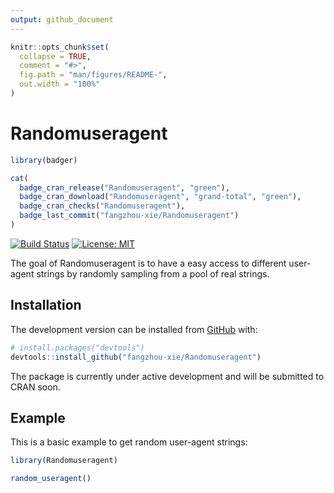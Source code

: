 ```yaml
---
output: github_document
---
```


<!-- README.md is generated from README.Rmd. Please edit that file -->

```r
knitr::opts_chunk$set(
  collapse = TRUE,
  comment = "#>",
  fig.path = "man/figures/README-",
  out.width = "100%"
)
```

# Randomuseragent

```r
library(badger)
```

<!-- badges: start -->
```r
cat(
  badge_cran_release("Randomuseragent", "green"),
  badge_cran_download("Randomuseragent", "grand-total", "green"),
  badge_cran_checks("Randomuseragent"),
  badge_last_commit("fangzhou-xie/Randomuseragent")
)
```
[![Build Status](https://travis-ci.com/fangzhou-xie/Randomuseragent.svg?branch=main)](https://travis-ci.com/github/fangzhou-xie/Randomuseragent)
[![License: MIT](https://img.shields.io/badge/License-MIT-yellow.svg)](https://opensource.org/licenses/MIT)
<!-- badges: end -->

The goal of Randomuseragent is to have a easy access to different user-agent strings
by randomly sampling from a pool of real strings.

## Installation

<!-- You can install the released version of Randomuseragent from [CRAN](https://CRAN.R-project.org) with: -->

<!-- ``` r -->
<!-- install.packages("Randomuseragent") -->
<!-- ``` -->

The development version can be installed from [GitHub](https://github.com/) with:

``` r
# install.packages("devtools")
devtools::install_github("fangzhou-xie/Randomuseragent")
```

The package is currently under active development and will be submitted to CRAN soon.

## Example

This is a basic example to get random user-agent strings:

```r
library(Randomuseragent)

random_useragent()
```

<!-- What is special about using `README.Rmd` instead of just `README.md`? You can include R chunks like so: -->

<!-- ```{r cars} -->
<!-- summary(cars) -->
<!-- ``` -->

<!-- You'll still need to render `README.Rmd` regularly, to keep `README.md` up-to-date. `devtools::build_readme()` is handy for this. You could also use GitHub Actions to re-render `README.Rmd` every time you push. An example workflow can be found here: <https://github.com/r-lib/actions/tree/master/examples>. -->

<!-- You can also embed plots, for example: -->

<!-- ```{r pressure, echo = FALSE} -->
<!-- plot(pressure) -->
<!-- ``` -->

<!-- In that case, don't forget to commit and push the resulting figure files, so they display on GitHub and CRAN. -->
